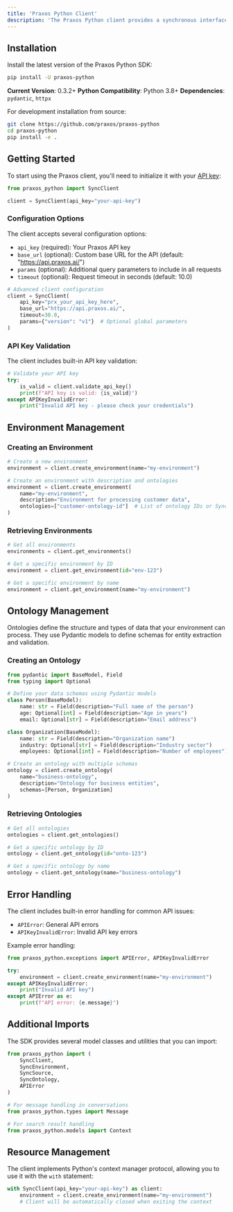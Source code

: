 ```yaml
---
title: 'Praxos Python Client'
description: 'The Praxos Python client provides a synchronous interface for interacting with the Praxos API. This guide will help you get started with the client and show you how to use its main features.'
---
```


## Installation

Install the latest version of the Praxos Python SDK:

```bash
pip install -U praxos-python
```

**Current Version**: 0.3.2+
**Python Compatibility**: Python 3.8+
**Dependencies**: `pydantic`, `httpx`

For development installation from source:
```bash
git clone https://github.com/praxos/praxos-python
cd praxos-python
pip install -e .
```

## Getting Started

To start using the Praxos client, you'll need to initialize it with your [API key](../api-key):

```python
from praxos_python import SyncClient

client = SyncClient(api_key="your-api-key")
```

### Configuration Options

The client accepts several configuration options:

- `api_key` (required): Your Praxos API key
- `base_url` (optional): Custom base URL for the API (default: "https://api.praxos.ai/")
- `params` (optional): Additional query parameters to include in all requests
- `timeout` (optional): Request timeout in seconds (default: 10.0)

```python
# Advanced client configuration
client = SyncClient(
    api_key="prx_your_api_key_here",
    base_url="https://api.praxos.ai/",
    timeout=30.0,
    params={"version": "v1"}  # Optional global parameters
)
```

### API Key Validation

The client includes built-in API key validation:

```python
# Validate your API key
try:
    is_valid = client.validate_api_key()
    print(f"API key is valid: {is_valid}")
except APIKeyInvalidError:
    print("Invalid API key - please check your credentials")
```

## Environment Management

### Creating an Environment

```python
# Create a new environment
environment = client.create_environment(name="my-environment")

# Create an environment with description and ontologies
environment = client.create_environment(
    name="my-environment",
    description="Environment for processing customer data",
    ontologies=["customer-ontology-id"]  # List of ontology IDs or SyncOntology objects
)
```

### Retrieving Environments

```python
# Get all environments
environments = client.get_environments()

# Get a specific environment by ID
environment = client.get_environment(id="env-123")

# Get a specific environment by name
environment = client.get_environment(name="my-environment")
```

## Ontology Management

Ontologies define the structure and types of data that your environment can process. They use Pydantic models to define schemas for entity extraction and validation.

### Creating an Ontology

```python
from pydantic import BaseModel, Field
from typing import Optional

# Define your data schemas using Pydantic models
class Person(BaseModel):
    name: str = Field(description="Full name of the person")
    age: Optional[int] = Field(description="Age in years")
    email: Optional[str] = Field(description="Email address")

class Organization(BaseModel):
    name: str = Field(description="Organization name")
    industry: Optional[str] = Field(description="Industry sector")
    employees: Optional[int] = Field(description="Number of employees")

# Create an ontology with multiple schemas
ontology = client.create_ontology(
    name="business-ontology",
    description="Ontology for business entities",
    schemas=[Person, Organization]
)
```

### Retrieving Ontologies

```python
# Get all ontologies
ontologies = client.get_ontologies()

# Get a specific ontology by ID
ontology = client.get_ontology(id="onto-123")

# Get a specific ontology by name
ontology = client.get_ontology(name="business-ontology")
```

## Error Handling

The client includes built-in error handling for common API issues:

- `APIError`: General API errors
- `APIKeyInvalidError`: Invalid API key errors

Example error handling:

```python
from praxos_python.exceptions import APIError, APIKeyInvalidError

try:
    environment = client.create_environment(name="my-environment")
except APIKeyInvalidError:
    print("Invalid API key")
except APIError as e:
    print(f"API error: {e.message}")
```

## Additional Imports

The SDK provides several model classes and utilities that you can import:

```python
from praxos_python import (
    SyncClient,
    SyncEnvironment, 
    SyncSource,
    SyncOntology,
    APIError
)

# For message handling in conversations
from praxos_python.types import Message

# For search result handling
from praxos_python.models import Context
```

## Resource Management

The client implements Python's context manager protocol, allowing you to use it with the `with` statement:

```python
with SyncClient(api_key="your-api-key") as client:
    environment = client.create_environment(name="my-environment")
    # Client will be automatically closed when exiting the context
```